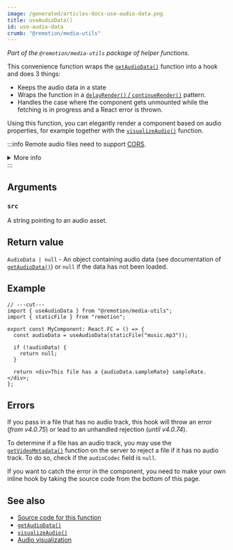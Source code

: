```yaml
---
image: /generated/articles-docs-use-audio-data.png
title: useAudioData()
id: use-audio-data
crumb: "@remotion/media-utils"
---
```


_Part of the `@remotion/media-utils` package of helper functions._

This convenience function wraps the [`getAudioData()`](/docs/get-audio-data) function into a hook and does 3 things:

- Keeps the audio data in a state
- Wraps the function in a [`delayRender()` / `continueRender()`](/docs/data-fetching) pattern.
- Handles the case where the component gets unmounted while the fetching is in progress and a React error is thrown.

Using this function, you can elegantly render a component based on audio properties, for example together with the [`visualizeAudio()`](/docs/visualize-audio) function.

:::info
Remote audio files need to support [CORS](https://developer.mozilla.org/en-US/docs/Web/HTTP/CORS).

<details>
<summary>More info</summary>
<ul>
<li>
Remotion's origin is usually <code>http://localhost:3000</code>, but it may be different if rendering on Lambda or the port is busy.
</li>
<li>
You can use <a href="/docs/get-audio-duration-in-seconds"><code>getAudioDurationInSeconds()</code></a> without the audio needing CORS.
</li>
<li>
You can <a href="/docs/chromium-flags#--disable-web-security">disable CORS</a> during renders.
</li>
</ul>
</details>
:::

## Arguments

### `src`

A string pointing to an audio asset.

## Return value

`AudioData | null` - An object containing audio data (see documentation of [`getAudioData()`](/docs/get-audio-data)) or `null` if the data has not been loaded.

## Example

```tsx twoslash
// ---cut---
import { useAudioData } from "@remotion/media-utils";
import { staticFile } from "remotion";

export const MyComponent: React.FC = () => {
  const audioData = useAudioData(staticFile("music.mp3"));

  if (!audioData) {
    return null;
  }

  return <div>This file has a {audioData.sampleRate} sampleRate.</div>;
};
```

## Errors

If you pass in a file that has no audio track, this hook will throw an error (_from v4.0.75_) or lead to an unhandled rejection (_until v4.0.74_).

To determine if a file has an audio track, you may use the [`getVideoMetadata()`](/docs/renderer/get-video-metadata#audiocodec) function on the server to reject a file if it has no audio track. To do so, check if the `audioCodec` field is `null`.

If you want to catch the error in the component, you need to make your own inline hook by taking the source code from the bottom of this page.

## See also

- [Source code for this function](https://github.com/remotion-dev/remotion/blob/main/packages/media-utils/src/use-audio-data.ts)
- [`getAudioData()`](/docs/get-audio-data)
- [`visualizeAudio()`](/docs/visualize-audio)
- [Audio visualization](/docs/audio-visualization)
